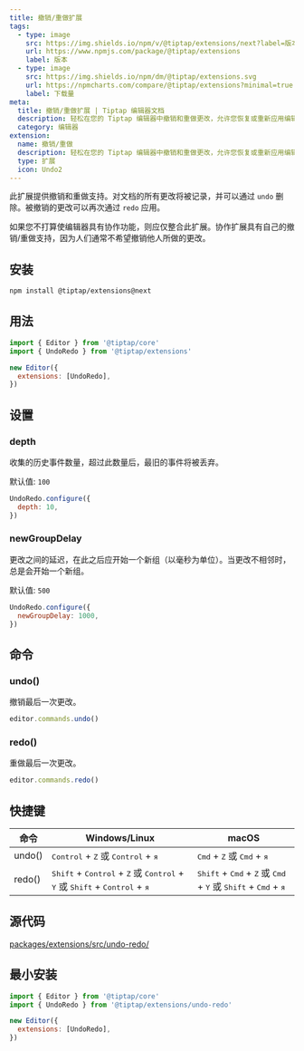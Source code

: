 ```yaml
---
title: 撤销/重做扩展
tags:
  - type: image
    src: https://img.shields.io/npm/v/@tiptap/extensions/next?label=版本
    url: https://www.npmjs.com/package/@tiptap/extensions
    label: 版本
  - type: image
    src: https://img.shields.io/npm/dm/@tiptap/extensions.svg
    url: https://npmcharts.com/compare/@tiptap/extensions?minimal=true
    label: 下载量
meta:
  title: 撤销/重做扩展 | Tiptap 编辑器文档
  description: 轻松在您的 Tiptap 编辑器中撤销和重做更改，允许您恢复或重新应用编辑。更多内容见文档。
  category: 编辑器
extension:
  name: 撤销/重做
  description: 轻松在您的 Tiptap 编辑器中撤销和重做更改，允许您恢复或重新应用编辑。
  type: 扩展
  icon: Undo2
---
```



此扩展提供撤销和重做支持。对文档的所有更改将被记录，并可以通过 `undo` 删除。被撤销的更改可以再次通过 `redo` 应用。

如果您不打算使编辑器具有协作功能，则应仅整合此扩展。协作扩展具有自己的撤销/重做支持，因为人们通常不希望撤销他人所做的更改。

<CodeDemo path="/Extensions/UndoRedo" />

## 安装

```bash
npm install @tiptap/extensions@next
```

## 用法

```js
import { Editor } from '@tiptap/core'
import { UndoRedo } from '@tiptap/extensions'

new Editor({
  extensions: [UndoRedo],
})
```

## 设置

### depth

收集的历史事件数量，超过此数量后，最旧的事件将被丢弃。

默认值: `100`

```js
UndoRedo.configure({
  depth: 10,
})
```

### newGroupDelay

更改之间的延迟，在此之后应开始一个新组（以毫秒为单位）。当更改不相邻时，总是会开始一个新组。

默认值: `500`

```js
UndoRedo.configure({
  newGroupDelay: 1000,
})
```

## 命令

### undo()

撤销最后一次更改。

```js
editor.commands.undo()
```

### redo()

重做最后一次更改。

```js
editor.commands.redo()
```

## 快捷键

| 命令  | Windows/Linux                                                                                                                                    | macOS                                                                                                                                 |
| ----- | ------------------------------------------------------------------------------------------------------------------------------------------------ | ------------------------------------------------------------------------------------------------------------------------------------- |
| undo()  | <kbd>Control</kbd> + <kbd>Z</kbd> 或 <kbd>Control</kbd> + <kbd>я</kbd>                                                                            | <kbd>Cmd</kbd> + <kbd>Z</kbd> 或 <kbd>Cmd</kbd> + <kbd>я</kbd>                                                                      |
| redo()  | <kbd>Shift</kbd> + <kbd>Control</kbd> + <kbd>Z</kbd> 或 <kbd>Control</kbd> + <kbd>Y</kbd> 或 <kbd>Shift</kbd> + <kbd>Control</kbd> + <kbd>я</kbd> | <kbd>Shift</kbd> + <kbd>Cmd</kbd> + <kbd>Z</kbd> 或 <kbd>Cmd</kbd> + <kbd>Y</kbd> 或 <kbd>Shift</kbd> + <kbd>Cmd</kbd> + <kbd>я</kbd> |

## 源代码

[packages/extensions/src/undo-redo/](https://github.com/ueberdosis/tiptap/blob/main/packages/extensions/src/undo-redo/)

## 最小安装

```js
import { Editor } from '@tiptap/core'
import { UndoRedo } from '@tiptap/extensions/undo-redo'

new Editor({
  extensions: [UndoRedo],
})
```